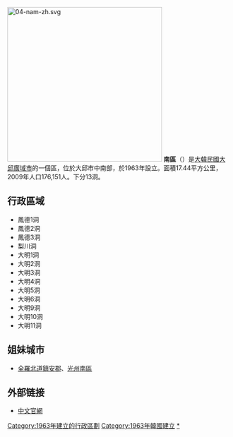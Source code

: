 {{about|韓國大邱的行政區|其他國家或地區的行政區劃|南區}}
{{Infobox settlement
| name                    = 南區
| native_name_lang        = 韓語
| translit_lang1          = [[韓語|韓語]] 
| settlement_type         = [[韩国行政区划|自治區]]
| translit_lang1_type1    = [[諺文|諺文]]
| translit_lang1_info1    = 남구
| translit_lang1_type2    = [[朝鮮漢字|漢字]]
| translit_lang1_info2    = 南區
| translit_lang1_type3    = {{nowrap|[[文化观光部2000年式|文化观光部2000年式]]}}
| translit_lang1_info3    = Nam-gu
| translit_lang1_type4    = {{nowrap|[[馬科恩-賴肖爾表記法|馬科恩-賴肖爾表記法]]}}
| translit_lang1_info4    = Nam-gu
| image_skyline           = Daegu Namgu office.jpg
| image_caption           = 南區廳
| image_flag              = Flag of Namgu, Daegu.svg
| image_map               = Nam-gu_DAEGU.PNG
| map_caption             = 南區在大邱廣域市的位置
| subdivision_type        = 國家
| subdivision_name        = {{ROK}}
| subdivision_type1       = [[朝鮮地區|地區]]
| subdivision_name1       = [[嶺南地方|嶺南地方]]
| subdivision_type2       = 省級行政區
| subdivision_name2       = [[大邱廣域市|大邱廣域市]]
| parts_type              = 行政區劃
| parts                   = 13[[行政洞|行政洞]]、3[[法定洞|法定洞]]
| area_total_km2          = 17.44
| population_total        = 143,175
| population_density_km2  = auto
| population_as_of        = 2021
| leader_title            = 區廳長
| leader_name			  = {{link-ko|趙在九|조재구}}
| leader_party            = {{PPP}}
| leader_title1           = 國會議員
| leader_name1			  = {{link-ko|林炳憲|임병헌 (1953년)}}（{{NONP}}）
| blank1_name             = 區樹
| blank1_info             = [[流蘇樹|流蘇樹]]
| blank2_name             = 區花
| blank2_info             = [[大字杜鵑|大字杜鵑]]
| blank3_name             = 區鳥
| blank3_info             = [[普通喜鵲|喜鵲]]
| website                 = [https://www.nam.daegu.kr/chi/index.do 南區廳{{small|（中文）}}]
}}
[[File:04-nam-zh.svg|350px]]
'''南區'''（{{kor|諺=남구|漢=南區|羅=Nam gu|f=y}}）是[[大韓民國|大韓民國]][[大邱廣域市|大邱廣域市]]的一個區，位於大邱市中南部，於1963年設立。面積17.44平方公里，2009年人口176,151人。下分13洞。

==行政區域==
*鳳德1洞
*鳳德2洞
*鳳德3洞
*梨川洞
*大明1洞
*大明2洞
*大明3洞
*大明4洞
*大明5洞
*大明6洞
*大明9洞
*大明10洞
*大明11洞
==姐妹城市==
*{{ROK}}[[全羅北道|全羅北道]][[鎮安郡|鎮安郡]]、[[光州|光州]][[南區_(光州)|南區]]
==外部链接==
* [http://www.nam.daegu.kr/chn/main/ 中文官網]

{{大邱廣域市行政區劃}}

{{DEFAULTSORT:Nam-gu}}
[[Category:1963年建立的行政區劃|Category:1963年建立的行政區劃]]
[[Category:1963年韓國建立|Category:1963年韓國建立]]

[[Category:南區_(大邱廣域市)|*]]